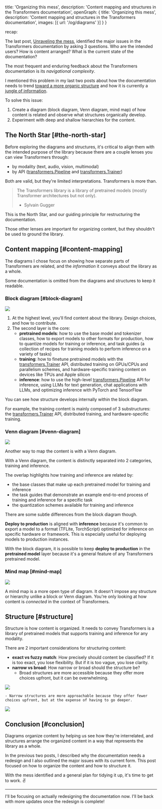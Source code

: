   title: 'Organizing this mess',
  description: 'Content mapping and structures in the Transformers documentation',
  openGraph: {
    title: 'Organizing this mess',
    description: 'Content mapping and structures in the Transformers documentation',
    images: [{ url: '/og/diagrams' }]
  }
}

<div class="pt-6">
  <p class="text-xs">recap:</p>
  <p class="text-xs">The last post, <a class="underline underline-offset-auto" href="./unraveling-the-mess">Unraveling the mess</a>, identified the major issues in the Transformers documentation by asking 3 questions. Who are the intended users? How is content arranged? What is the current state of the documentation?</p>
</div>

The most frequent and enduring feedback about the Transformers documentation is its *navigational complexity*.

I mentioned this problem in my last two posts about how the documentation needs to trend [toward a more organic structure](./making-sense-of-this-mess#organic-structure) and how it is currently a [jungle of information](./unraveling-the-mess#welcome-to-the-jungle).

To solve this issue:

1. Create a diagram (block diagram, Venn diagram, mind map) of how content is related and observe what structures organically develop.
2. Experiment with deep and shallow hierarchies for the content.

## The North Star [#the-north-star]

Before exploring the diagrams and structures, it's critical to align them with the intended purpose of the library because there are a couple lenses you can view Transformers through:

- by modality (text, audio, vision, multimodal)
- by API ([transformers.Pipeline](https://hf.co/documentation/transformers/main_classes/pipelines#transformers.Pipeline) and [transformers.Trainer](https://hf.co/documentation/transformers/main_classes/trainer#transformers.Trainer))

Both are valid, but they're limited interpretations. Transformers is more than.

> The Transformers library is a library of pretrained models (mostly Transformer architectures but not only).
> - Sylvain Gugger

This is the North Star, and our guiding principle for restructuring the documentation.

Those other lenses are important for organizing content, but they shouldn't be used to ground the library.

## Content mapping [#content-mapping]

The diagrams I chose focus on showing how separate parts of Transformers are related, and the *information* it conveys about the library as a whole.

<Callout emoji="✦">Some documentation is omitted from the diagrams and structures to keep it readable.</Callout>

### Block diagram [#block-diagram]

<div class="flex justify-center">
    <img class="rounded-xl" src="https://huggingface.co/datasets/stevhliu/personal-blog/resolve/main/block-diagram.png"/>
</div>

1. At the highest level, you'll find content about the library. Design choices, and how to contribute.
2. The second layer is the core:
    - **pretrained models**: how to use the base model and tokenizer classes, how to export models to other formats for production, how to quantize models for training or inference, and task guides (a collection of recipes for training models to perform inference on a variety of tasks)
    - **training**: how to finetune pretrained models with the [transformers.Trainer](https://hf.co/documentation/transformers/main_classes/trainer#transformers.Trainer) API, distributed training on GPUs/CPUs and parallelism schemes, and hardware-specific training content on devices like TPUs and Apple silicon
    - **inference**: how to use the high-level [transformers.Pipeline](https://hf.co/documentation/transformers/main_classes/pipelines#transformers.Pipeline) API for inference, using LLMs for text generation, chat applications with LLMs, and optimizing inference with PyTorch and TensorFlow

You can see how structure develops internally within the block diagram.

For example, the training content is mainly composed of 3 substructures: the [transformers.Trainer](https://hf.co/documentation/transformers/main_classes/trainer#transformers.Trainer) API, distributed training, and hardware-specific training.

### Venn diagram [#venn-diagram]

<div class="flex justify-center">
    <img class="rounded-xl" src="https://huggingface.co/datasets/stevhliu/personal-blog/resolve/main/venn-diagram.png"/>
</div>

Another way to map the content is with a Venn diagram.

With a Venn diagram, the content is distinctly separated into 2 categories, training and inference.

The overlap highlights how training and inference are related by:

- the base classes that make up each pretrained model for training and inference
- the task guides that demonstrate an example end-to-end process of training and inference for a specific task
- the quantization schemes available for training and inference

There are some subtle differences from the block diagram though.

**Deploy to production** is aligned with **inference** because it's common to export a model to a format (TFLite, TorchScript) optimized for inference on specific hardware or framework. This is especially useful for deploying models to production instances.

With the block diagram, it is possible to keep **deploy to production** in the **pretrained model** layer because it's a general feature of any Transformers pretrained model.

### Mind map [#mind-map]

<div class="flex justify-center">
    <img class="rounded-xl" src="https://huggingface.co/datasets/stevhliu/personal-blog/resolve/main/mind-map.png"/>
</div>

A mind map is a more open type of diagram. It doesn't impose any structure or hierarchy unlike a block or Venn diagram. You're only looking at how content is *connected* in the context of Transformers.

## Structure [#structure]

Structure is how content is organized. It needs to convey Transformers is a library of pretrained models that supports training and inference for any modality.

There are 2 important considerations for structuring content:

- **exact vs fuzzy match**: How precisely should content be classified? If it is too exact, you lose flexibility. But if it is too vague, you lose clarity.
- **narrow vs broad**: How narrow or broad should the structure be?
    - Broad structures are more accessible because they offer more choices upfront, but it can be overwhelming.

<div class="flex justify-center">
    <img class="rounded-xl" src="https://huggingface.co/datasets/stevhliu/personal-blog/resolve/main/broad-2.png"/>
</div>

    - Narrow structures are more approachable because they offer fewer choices upfront, but at the expense of having to go deeper.

<div class="flex justify-center">
    <img class="rounded-xl" src="https://huggingface.co/datasets/stevhliu/personal-blog/resolve/main/narrow-2.png"/>
</div>

## Conclusion [#conclusion]

Diagrams organize content by helping us see how they're interrelated, and structures arrange the organized content in a way that represents the library as a whole.

In the previous two posts, I described why the documentation needs a redesign and I also outlined the major issues with its current form. This post focused on how to organize the content and how to structure it.

With the mess identified and a general plan for tidying it up, it's time to get to work. ✌️

***

<p class="text-sm">I'll be focusing on actually redesigning the documentation now. I'll be back with more updates once the redesign is complete!</p>